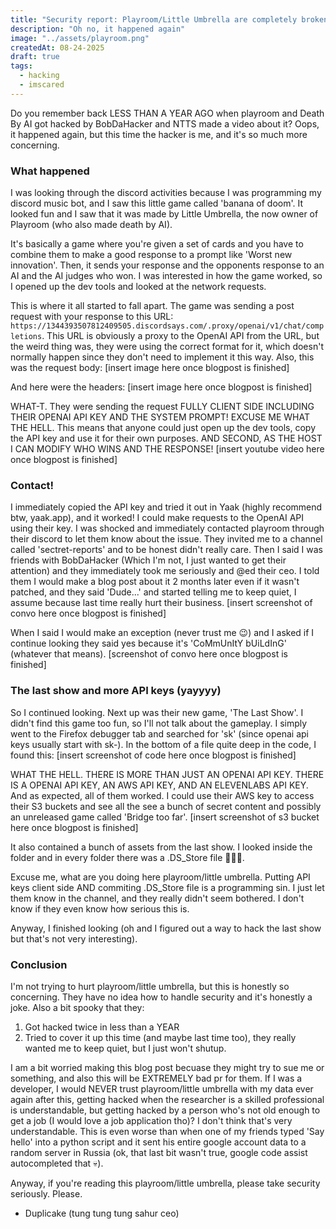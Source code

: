 ```yaml
---
title: "Security report: Playroom/Little Umbrella are completely broken"
description: "Oh no, it happened again"
image: "../assets/playroom.png"
createdAt: 08-24-2025
draft: true
tags:
  - hacking
  - imscared
---
```


Do you remember back LESS THAN A YEAR AGO when playroom and Death By AI got hacked by BobDaHacker and NTTS made a video about it?
Oops, it happened again, but this time the hacker is me, and it's so much more concerning.

### What happened
I was looking through the discord activities because I was programming my discord music bot, and I saw this little game called
'banana of doom'. It looked fun and I saw that it was made by Little Umbrella, the now owner of Playroom (who also made death by AI).

It's basically a game where you're given a set of cards and you have to combine them to make a good response to a prompt like 'Worst new innovation'.
Then, it sends your response and the opponents response to an AI and the AI judges who won. I was interested in how the game worked, so I opened up the dev tools and looked at the network requests.

This is where it all started to fall apart. The game was sending a post request with your response to this URL: `https://1344393507812409505.discordsays.com/.proxy/openai/v1/chat/completions`.
This URL is obviously a proxy to the OpenAI API from the URL, but the weird thing was, they were using the correct format for it, which doesn't normally happen since they don't need to implement it this way.
Also, this was the request body:
[insert image here once blogpost is finished]

And here were the headers:
[insert image here once blogpost is finished]

WHAT-T. They were sending the request FULLY CLIENT SIDE INCLUDING THEIR OPENAI API KEY AND THE SYSTEM PROMPT!
EXCUSE ME WHAT THE HELL. This means that anyone could just open up the dev tools, copy the API key and use it for their own purposes. AND SECOND, AS THE HOST I CAN MODIFY WHO WINS AND THE RESPONSE!
[insert youtube video here once blogpost is finished]

### Contact!

I immediately copied the API key and tried it out in Yaak (highly recommend btw, yaak.app), and it worked! I could make requests to the OpenAI API using their key. I was shocked and immediately contacted playroom through their discord to let them know about the issue.
They invited me to a channel called 'sectret-reports' and to be honest didn't really care. Then I said I was friends with BobDaHacker (Which I'm not, I just wanted to get their attention) and they immediately took me seriously and @ed their ceo. I told them I would make a blog post about it 2 months later
even if it wasn't patched, and they said 'Dude...' and started telling me to keep quiet, I assume because last time really hurt their business.
[insert screenshot of convo here once blogpost is finished]

When I said I would make an exception (never trust me 😉) and I asked if I continue looking they said yes because it's 'CoMmUnItY bUiLdInG' (whatever that means).
[screenshot of convo here once blogpost is finished]

### The last show and more API keys (yayyyy)

So I continued looking. Next up was their new game, 'The Last Show'. I didn't find this game too fun, so I'll not talk about the gameplay.
I simply went to the Firefox debugger tab and searched for 'sk' (since openai api keys usually start with sk-).
In the bottom of a file quite deep in the code, I found this:
[insert screenshot of code here once blogpost is finished]

WHAT THE HELL. THERE IS MORE THAN JUST AN OPENAI API KEY. THERE IS A OPENAI API KEY, AN AWS API KEY, AND AN ELEVENLABS API KEY.
And as expected, all of them worked. I could use their AWS key to access their S3 buckets and see all the see a bunch of secret content and possibly an unreleased game called 'Bridge too far'.
[insert screenshot of s3 bucket here once blogpost is finished]

It also contained a bunch of assets from the last show. I looked inside the folder and in every folder there was a .DS_Store file 🤣🤣🤣.

Excuse me, what are you doing here playroom/little umbrella. Putting API keys client side AND commiting .DS_Store file is a programming sin.
I just let them know in the channel, and they really didn't seem bothered. I don't know if they even know how serious this is.

Anyway, I finished looking (oh and I figured out a way to hack the last show but that's not very interesting).

### Conclusion

I'm not trying to hurt playroom/little umbrella, but this is honestly so concerning. They have no idea how to handle security and it's honestly a joke.
Also a bit spooky that they:
1. Got hacked twice in less than a YEAR
2. Tried to cover it up this time (and maybe last time too), they really wanted me to keep quiet, but I just won't shutup.

I am a bit worried making this blog post becuase they might try to sue me or something, and also this will be EXTREMELY bad pr for them.
If I was a developer, I would NEVER trust playroom/little umbrella with my data ever again after this, getting hacked when the researcher is a skilled professional is
understandable, but getting hacked by a person who's not old enough to get a job (I would love a job application tho)? I don't think that's very understandable.
This is even worse than when one of my friends typed 'Say hello' into a python script and it sent his entire google account data to a random server in Russia
(ok, that last bit wasn't true, google code assist autocompleted that 💀).

Anyway, if you're reading this playroom/little umbrella, please take security seriously. Please.

- Duplicake (tung tung tung sahur ceo)